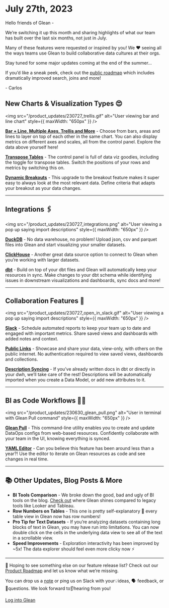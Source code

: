 # July 27th, 2023

Hello friends of Glean -

We’re switching it up this month and sharing highlights of what our team has built over the last six months, not just in July.

Many of these features were requested or inspired by you! We ❤️ seeing all the ways teams use Glean to build collaborative data cultures at their orgs.

Stay tuned for some major updates coming at the end of the summer…

If you’d like a sneak peek, check out the [public roadmap](/product-roadmap) which includes dramatically improved search, joins and more!

\- Carlos

## New Charts & Visualization Types 😍

<img
  src="/product_updates/230727_trellis.gif"
  alt="User viewing bar and line chart"
  style={{ maxWidth: "650px" }}
/>

**[Bar + Line, Multiple Axes, Trellis and More](https://docs.glean.io/changelog/2023_06_30#bar--line-charts-and-more)** - Choose from bars, areas and lines to layer on top of each other in the same chart. You can also display metrics on different axes and scales, all from the control panel. Explore the data above yourself here!

**[Transpose Tables](https://docs.glean.io/changelog/2023_04_20#transpose-tables)** - The control panel is full of data viz goodies, including the toggle for transpose tables. Switch the positions of your rows and metrics by switching this on.

**[Dynamic Breakouts](https://docs.glean.io/docs/visualizing-data/breakout#dynamic-breakouts)** - This upgrade to the breakout feature makes it super easy to always look at the most relevant data. Define criteria that adapts your breakout as your data changes.

---

## Integrations 🖇️

<img
  src="/product_updates/230727_integrations.png"
  alt="User viewing a pop up saying import descriptions"
  style={{ maxWidth: "650px" }}
/>

**[DuckDB](https://docs.glean.io/docs/database-connections/duckdb)** - No data warehouse, no problem! Upload json, csv and parquet files into Glean and start visualizing your smaller datasets.

**[ClickHouse](https://docs.glean.io/docs/database-connections/clickhouse)** - Another great data source option to connect to Glean when you’re working with larger datasets.

**[dbt](https://docs.glean.io/docs/data-ops/dbt-integration)** - Build on top of your dbt files and Glean will automatically keep your resources in sync. Make changes to your dbt schema while identifying issues in downstream visualizations and dashboards, sync docs and more!

---

## Collaboration Features 🤝

<img
  src="/product_updates/230727_open_in_slack.gif"
  alt="User viewing a pop up saying import descriptions"
  style={{ maxWidth: "650px" }}
/>

**[Slack](https://docs.glean.io/docs/sharing-data-externally/slack-integration)** - Schedule automated reports to keep your team up to date and engaged with important metrics. Share saved views and dashboards with added notes and context.

**[Public Links](https://docs.glean.io/docs/sharing-data-externally/public-links)** - Showcase and share your data, view-only, with others on the public internet. No authentication required to view saved views, dashboards and collections.

**[Description Syncing](https://docs.glean.io/docs/data-modeling/description-syncing)** - If you’ve already written docs in dbt or directly in your dwh, we’ll take care of the rest! Descriptions will be automatically imported when you create a Data Model, or add new attributes to it.

---

## BI as Code Workflows 👩‍💻

<img
  src="/product_updates/230630_glean_pull.png"
  alt="User in terminal with Glean Pull command"
  style={{ maxWidth: "650px" }}
/>

**[Glean Pull](https://docs.glean.io/docs/data-ops/cli#glean-pull)** - This command-line utility enables you to create and update DataOps configs from web-based resources. Confidently collaborate with your team in the UI, knowing everything is synced.

**[YAML Editor](https://docs.glean.io/docs/data-ops/yaml-editor)** - Can you believe this feature has been around less than a year?! Use the editor to iterate on Glean resources as code and see changes in real time.

---

## 📚 Other Updates, Blog Posts & More

- **BI Tools Comparison** - We broke down the good, bad and ugly of BI tools on the blog. [Check out](https://glean.io/blog-posts/the-right-bi-tool-to-grow-a-data-driven-culture-comparing-glean-looker-metabase-and-tableau) where Glean shines compared to legacy tools like Looker and Tableau.
- **Row Numbers on Tables** - This one is pretty self-explanatory 🙂 every table view in Glean now has row numbers!
- **Pro Tip for Text Datasets** - If you’re analyzing datasets containing long blocks of text in Glean, you may have run into limitations. You can now double click on the cells in the underlying data view to see all of the text in a scrollable view.
- **Speed Improvements** - Exploration interactivity has been improved by ~5x! The data explorer should feel even more clicky now ⚡️

---

👀 Hoping to see something else on our feature release list? Check out our [Product Roadmap](/product-roadmap) and let us know what we’re missing.

You can drop us a [note](mailto:support@glean.io?subject=null&body=null) or ping us on Slack with your💡ideas, 🗣 feedback, or 🙋questions. We look forward to👂hearing from you!

[Log into Glean](https://glean.io/app)
